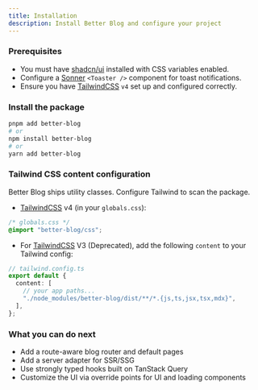 ```yaml
---
title: Installation
description: Install Better Blog and configure your project
---
```


### Prerequisites

- You must have [shadcn/ui](https://ui.shadcn.com) installed with CSS variables enabled.
- Configure a [Sonner](https://ui.shadcn.com/docs/components/sonner) `<Toaster />` component for toast notifications.
- Ensure you have [TailwindCSS](https://tailwindcss.com) `v4` set up and configured correctly.

### Install the package

```bash
pnpm add better-blog
# or
npm install better-blog
# or
yarn add better-blog
```

### Tailwind CSS content configuration

Better Blog ships utility classes. Configure Tailwind to scan the package.

- [TailwindCSS](https://tailwindcss.com) v4 (in your `globals.css`):

```css
/* globals.css */
@import "better-blog/css";
```

- For [TailwindCSS](https://tailwindcss.com) V3 (Deprecated), add the following `content` to your Tailwind config:

```ts
// tailwind.config.ts
export default {
  content: [
    // your app paths...
    "./node_modules/better-blog/dist/**/*.{js,ts,jsx,tsx,mdx}",
  ],
};
```

### What you can do next

- Add a route-aware blog router and default pages
- Add a server adapter for SSR/SSG
- Use strongly typed hooks built on TanStack Query
- Customize the UI via override points for UI and loading components

